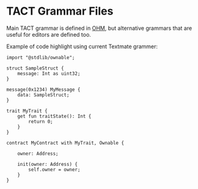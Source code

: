 # TACT Grammar Files

Main TACT grammar is defined in [OHM](https://ohmjs.org/), but alternative grammars that are useful for editors are defined too.

Example of code highlight using current Textmate grammer:

```tact
import "@stdlib/ownable";

struct SampleStruct {
    message: Int as uint32;
}

message(0x1234) MyMessage {
    data: SampleStruct;
}

trait MyTrait {
    get fun traitState(): Int {
        return 0;
    }
}

contract MyContract with MyTrait, Ownable {

    owner: Address;

    init(owner: Address) {
        self.owner = owner;
    }
}

```